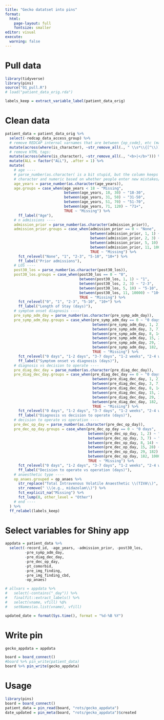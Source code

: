 ```yaml
---
title: "Gecko datatset into pins"
format: 
  html:
    page-layout: full
    fontsize: smaller
editor: visual
execute:
  warning: false
---
```


# Pull data

```r
library(tidyverse)
library(pins)
source("01_pull.R")
# load("patient_data_orig.rda")

labels_keep = extract_variable_label(patient_data_orig)
```

# Clean data

```r
patient_data = patient_data_orig %>% 
  select(-redcap_data_access_group) %>% 
  # remove REDCAP internal varnames that are between {op_code}, etc (matrix variables only):
  mutate(across(where(is_character), ~str_remove_all(., " \\s*\\{[^\\)]+\\}"))) %>% 
  # remove HTML tags:
  mutate(across(where(is_character), ~str_remove_all(., "<b>|</b>"))) %>% 
  mutate(ALL = factor("ALL"), .after = 1) %>% 
  mutate(
    # age ----
    # parse_number(as.character( is a bit stupid, but the column keeps flipping between
    # character and numeric based on whether people enter new mistakes/fix them on REDCap
    age_years = parse_number(as.character(age_years)),
    age.groups = case_when(age_years < 18 ~ "Missing",
                           between(age_years, 18, 30) ~ "18-30",
                           between(age_years, 31, 50) ~ "31-50",
                           between(age_years, 51, 70) ~ "51-70",
                           between(age_years, 71, 120) ~ "71+",
                           TRUE ~ "Missing") %>% 
      ff_label("Age"),
    # n admissions ----
    admission_prior = parse_number(as.character(admission_prior)),
    admission_prior.groups = case_when(admission_prior == 0 ~ "None",
                                       between(admission_prior, 1, 1) ~ "1",
                                       between(admission_prior, 2, 3) ~ "2-3",
                                       between(admission_prior, 5, 10) ~ "5-10",
                                       between(admission_prior, 11, 10000) ~ "10+",
                                       TRUE ~ "Missing") %>% 
      fct_relevel("None", "1", "2-3", "5-10", "10+") %>% 
      ff_label("Prior admissions"),
    # LOS ----
    post30_los = parse_number(as.character(post30_los)),
    post30_los.groups = case_when(post30_los == 0 ~ "0",
                                  between(post30_los, 1, 1) ~ "1",
                                  between(post30_los, 2, 3) ~ "2-3",
                                  between(post30_los, 5, 10) ~ "5-10",
                                  between(post30_los, 11, 10000) ~ "10+",
                                  TRUE ~ "Missing") %>%
      fct_relevel("0", "1", "2-3", "5-10", "10+") %>% 
      ff_label("Length of Stay (days)"),
    # symptom onset diagnosis ----
    pre_symp_adm_day = parse_number(as.character(pre_symp_adm_day)),
    pre_symp_adm_day.groups = case_when(pre_symp_adm_day == 0 ~ "0 days",
                                        between(pre_symp_adm_day, 1, 2) ~ "1-2 days",
                                        between(pre_symp_adm_day, 3, 7) ~ "3-7 days",
                                        between(pre_symp_adm_day, 8, 14) ~ "1-2 weeks",
                                        between(pre_symp_adm_day, 15, 28) ~ "2-4 weeks",
                                        between(pre_symp_adm_day, 29, 182) ~ "1-6 months",
                                        between(pre_symp_adm_day, 182, 10000000) ~ "6+ months",
                                        TRUE ~ "Missing") %>%
      fct_relevel("0 days", "1-2 days", "3-7 days", "1-2 weeks", "2-4 weeks", "1-6 months", "6+ months") %>% 
      ff_label("Symptom onset vs diagnosis (days)"),
    # diagnosis vs decision to operate ----
    pre_diag_dec_day = parse_number(as.character(pre_diag_dec_day)),
    pre_diag_dec_day.groups = case_when(pre_diag_dec_day == 0 ~ "0 days",
                                        between(pre_diag_dec_day, 1, 2) ~ "1-2 days",
                                        between(pre_diag_dec_day, 3, 7) ~ "3-7 days",
                                        between(pre_diag_dec_day, 8, 14) ~ "1-2 weeks",
                                        between(pre_diag_dec_day, 15, 28) ~ "2-4 weeks",
                                        between(pre_diag_dec_day, 29, 182) ~ "1-6 months",
                                        between(pre_diag_dec_day, 182, 10000000) ~ "6+ months",
                                        TRUE ~ "Missing") %>%
      fct_relevel("0 days", "1-2 days", "3-7 days", "1-2 weeks", "2-4 weeks", "1-6 months", "6+ months") %>% 
      ff_label("Diagnosis vs decision to operate (days)"),
    # decision to operate vs operation ----
    pre_dec_op_day = parse_number(as.character(pre_dec_op_day)),
    pre_dec_op_day.groups = case_when(pre_dec_op_day == 0 ~ "0 days",
                                      between(pre_dec_op_day, 1, 2) ~ "1-2 days",
                                      between(pre_dec_op_day, 3, 7) ~ "3-7 days",
                                      between(pre_dec_op_day, 8, 14) ~ "1-2 weeks",
                                      between(pre_dec_op_day, 15, 28) ~ "2-4 weeks",
                                      between(pre_dec_op_day, 29, 182) ~ "1-6 months",
                                      between(pre_dec_op_day, 182, 10000000) ~ "6+ months",
                                      TRUE ~ "Missing") %>%
      fct_relevel("0 days", "1-2 days", "3-7 days", "1-2 weeks", "2-4 weeks", "1-6 months", "6+ months") %>% 
      ff_label("Decision to operate vs operation (days)"),
    # anaesthetic type ----
    op_anaes.grouped = op_anaes %>% 
      str_replace("Total Intravenous Volatile Anaesthetic \\(TIVA\\)", "TIVA") %>% 
      str_remove(" \\(e.g., midazolam\\)") %>% 
      fct_explicit_na("Missing") %>% 
      fct_lump(8, other_level = "Other")
    # end ----
  ) %>% 
  ff_relabel(labels_keep)


```

# Select variables for Shiny app


```r
appdata = patient_data %>%
  select(-record_id, -age_years, -admission_prior, -post30_los,
         -pre_symp_adm_day,
         -pre_diag_dec_day,
         -pre_dec_op_day,
         -pt_comorbid,
         -pre_img_finding,
         -pre_img_finding_cbd,
         -op_anaes)

# allvars = appdata %>%
#   select(-contains("_day")) %>% 
#   finalfit::extract_labels() %>%
#   select(vname, vfill) %$%
#   setNames(as.list(vname), vfill)

updated_date = format(Sys.time(), format = "%d-%B %Y")
```



# Write pin

```r

gecko_appdata = appdata

board = board_connect()
#board %>% pin_write(patient_data)
board %>% pin_write(gecko_appdata)

```

# Usage

```r
library(pins)
board = board_connect()
patient_data = pin_read(board, "rots/gecko_appdata")
date_updated = pin_meta(board, "rots/gecko_appdata")$created
```

